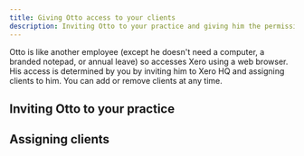 ```yaml
---
title: Giving Otto access to your clients
description: Inviting Otto to your practice and giving him the permissions he needs
---
```



Otto is like another employee (except he doesn't need a computer, a branded notepad, or annual leave) so accesses Xero using a web browser. His access is determined by you by inviting him to Xero HQ and assigning clients to him. You can add or remove clients at any time.

## Inviting Otto to your practice
<GuideJar id="9d396a45-46c6-44a7-b93e-c4a0e2ae6d62"></GuideJar>

## Assigning clients
<GuideJar id="ECnEMKiMsQW8ob30kF4I"></GuideJar>

<Aside type="tip" title="Related pages">

</Aside>
